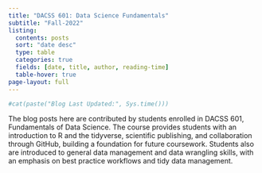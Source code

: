 ```yaml
---
title: "DACSS 601: Data Science Fundamentals"
subtitle: "Fall-2022"
listing:
  contents: posts
  sort: "date desc"
  type: table
  categories: true
  fields: [date, title, author, reading-time]
  table-hover: true
page-layout: full
---
```


```r
#cat(paste("Blog Last Updated:", Sys.time()))
```

The blog posts here are contributed by students enrolled in DACSS 601, Fundamentals of Data Science. The course provides students with an introduction to R and the tidyverse, scientific publishing, and collaboration through GitHub, building a foundation for future coursework. Students also are introduced to general data management and data wrangling skills, with an emphasis on best practice workflows and tidy data management.
